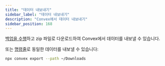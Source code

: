 ```yaml
---
title: "데이터 내보내기"
sidebar_label: "데이터 내보내기"
description: "Convex에서 데이터 내보내기"
sidebar_position: 168
---
```


[백업을 수행](/database/backup-restore)하고 zip 파일로 다운로드하여 Convex에서 데이터를 내보낼 수 있습니다.

또는 [명령줄](/cli.md#export-data-to-a-file)로 동일한 데이터를 내보낼 수 있습니다:

```sh
npx convex export --path ~/Downloads
```
